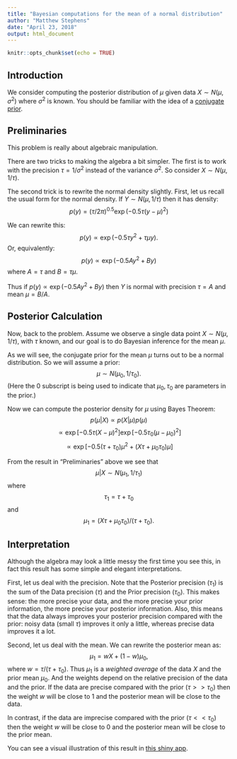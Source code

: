 ```yaml
---
title: "Bayesian computations for the mean of a normal distribution"
author: "Matthew Stephens"
date: "April 23, 2018"
output: html_document
---
```


```r
knitr::opts_chunk$set(echo = TRUE)
```

## Introduction

We consider computing the posterior distribution of $\mu$
given data $X \sim N(\mu,\sigma^2)$ where $\sigma^2$ is known.
You should be familiar with the idea of a [conjugate prior](bayes_conjugate.html).


## Preliminaries

This problem is really about algebraic manipulation.

There are two tricks to making the algebra a bit simpler. The
first is to work with the precision $\tau=1/\sigma^2$ instead of the variance $\sigma^2$. So consider $X \sim N(\mu,1/\tau)$.

The second trick is to rewrite the normal density slightly.
First, let us recall the usual form for the normal density.
If $Y \sim N(\mu, 1/\tau)$ then it has density:
$$p(y) = (\tau/2\pi)^{0.5} \exp(-0.5\tau (y-\mu)^2)$$

We can rewrite this:
$$p(y) \propto \exp(-0.5 \tau y^2 + \tau \mu y).$$
Or, equivalently:
$$p(y) \propto \exp(-0.5 A y^2 + B y)$$
where $A = \tau$ and $B=\tau \mu$. 

Thus if $p(y) \propto \exp(-0.5Ay^2 + By)$ then $Y$ is normal with precision $\tau= A$ and mean $\mu= B/A$.

## Posterior Calculation

Now, back to the problem. Assume we observe
a single data point $X \sim N(\mu,1/\tau)$, with $\tau$ known, and
our goal is to do Bayesian inference for the mean $\mu$.

As we will see, the conjugate prior for the mean $\mu$ turns out to be
a normal distribution. So we will assume a prior: 
$$\mu \sim N(\mu_0, 1/\tau_0).$$
(Here the $0$ subscript is being used to indicate that $\mu_0,\tau_0$ are parameters in the prior.)

Now we can compute the posterior density for $\mu$ using Bayes Theorem:
$$p(\mu | X) \propto p(X | \mu) p(\mu)$$
$$\propto \exp[-0.5\tau(X-\mu)^2] \exp[-0.5 \tau_0 (\mu-\mu_0)^2]$$
$$\propto \exp[-0.5(\tau+\tau_0)\mu^2 + (X\tau + \mu_0\tau_0)\mu]$$

From the result in "Preliminaries" above we see that $$\mu | X \sim N(\mu_1,1/\tau_1)$$ where $$\tau_1 = \tau+\tau_0$$ and $$\mu_1= (X\tau+\mu_0 \tau_0)/(\tau + \tau_0).$$

## Interpretation

Although the algebra may look a little messy the first time you see this, in fact this result has some simple and elegant 
interpretations.

First, let us deal with the precision.
Note that the Posterior precision ($\tau_1$)
is the sum of the Data precision ($\tau$) and the Prior precision ($\tau_0$). This makes sense: the
more precise your data, and the more precise your prior information, the more precise your posterior information. Also, this means that the data always improves your posterior precision compared with the prior: noisy data (small $\tau$) improves it only a little, whereas precise data improves it a lot.

Second, let us deal with the mean.
We can rewrite the posterior mean as:
$$\mu_1 = w X + (1-w) \mu_0,$$
where $w = \tau/(\tau+\tau_0)$.
Thus $\mu_1$ is a *weighted average* of
the  data $X$ and the prior mean $\mu_0$. 
And the weights depend on the relative precision
of the data and the prior. If the data are precise compared with the prior ($\tau >> \tau_0$) 
then the weight $w$ will be close to 1 and
the posterior mean will be close to the data.

In contrast, if the data are imprecise compared with the prior ($\tau << \tau_0$) then the weight $w$ will be close to 0 and the posterior mean will be close to the prior mean.

You can see a visual illustration of this result in [this shiny app](shiny_normal_example.html).



